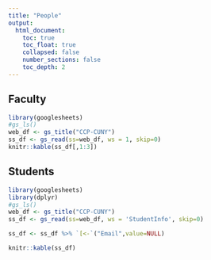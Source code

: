 ```yaml
---
title: "People"
output:
  html_document:
    toc: true
    toc_float: true
    collapsed: false
    number_sections: false
    toc_depth: 2
---
```


## Faculty

```r
library(googlesheets)
#gs_ls()
web_df <- gs_title("CCP-CUNY")
ss_df <- gs_read(ss=web_df, ws = 1, skip=0)
knitr::kable(ss_df[,1:3])

```


## Students

```r
library(googlesheets)
library(dplyr)
#gs_ls()
web_df <- gs_title("CCP-CUNY")
ss_df <- gs_read(ss=web_df, ws = 'StudentInfo', skip=0)

ss_df <- ss_df %>% `[<-`("Email",value=NULL)

knitr::kable(ss_df)

```